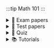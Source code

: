 :::tip Math 101
:::

<details>
<summary>📝 Exam papers</summary>

## Main exams
> - <AuthenticatedLink href="https://drive.google.com/file/d/1hEC3Ci7PItUqf3cYqG_c1FKUtEtXvWLb/view?usp=drive_link" Icon={FaFileAlt} title="2015-2016 exam"/>
> - <AuthenticatedLink href="https://drive.google.com/file/d/1CpAuKRSEIZNo1ZDdjQEq0pH3cpQT1Cay/view?usp=drive_link" Icon={FaFileAlt} title="2016-2017 exam"/>
> - <AuthenticatedLink href="https://drive.google.com/file/d/1mz7rNNIzGbxVorGUwCRgijRk0sFwENbQ/view?usp=drive_link" Icon={FaFileAlt} title="2020-2021 Exam"/>
> - <AuthenticatedLink href="https://drive.google.com/file/d/1oH7Px-CBXPTnibnMaj82y4x1tHbu87NR/view?usp=drive_link" Icon={FaFileAlt} title="2020"/>
> - <AuthenticatedLink href="https://drive.google.com/file/d/1rWOgsXbEty0kv7waNwYtg9VLcIaWKAVW/view?usp=drive_link" Icon={FaFileAlt} title="2022 Exam"/>

## Supplementary
> - <AuthenticatedLink href="https://drive.google.com/file/d/1TD-sc6aGMVmmGyMcFzagbB2zNDtW5-5O/view?usp=drive_link" Icon={FaFileAlt} title="2015-2016"/>
</details>

<details>
<summary>📝 Test papers</summary>

> - <AuthenticatedLink href="https://drive.google.com/file/d/1vL3i1mu5o5KKAzrFPB8-qyAFGYEiyRhM/view?usp=drive_link" Icon={FaPencilAlt} title="test 2 2019"/>
> - <AuthenticatedLink href="https://drive.google.com/file/d/1pVtcpKsIETqRtdvIGYMBzF6TYXxzzGUm/view?usp=drive_link" Icon={FaPencilAlt} title="test 2 2019 variation 2"/>
> - <AuthenticatedLink href="https://drive.google.com/file/d/1qngc5gQ8mjwFgv73OPTz5WHDNRZ5CZeq/view?usp=drive_link" Icon={FaPencilAlt} title="test 2 2020"/>
> - <AuthenticatedLink href="https://drive.google.com/file/d/1ut2pvFum2LlI8323qkMqrY0fDA-1C-Xx/view?usp=drive_link" Icon={FaPencilAlt} title="test 3 2019"/>
> - <AuthenticatedLink href="https://drive.google.com/file/d/1ut2pvFum2LlI8323qkMqrY0fDA-1C-Xx/view?usp=drive_link" Icon={FaPencilAlt} title="test 3 2020"/>
> - <AuthenticatedLink href="https://drive.google.com/file/d/1YUg9YayFF7y6AEM2A1xGqz99Q5sfnI6l/view?usp=drive_link" Icon={FaPencilAlt} title="test 1 2017"/>
> - <AuthenticatedLink href="https://drive.google.com/file/d/1bdqjlt4c7ZmveXMoC8pOV7g9f64lgJ8w/view?usp=drive_link" Icon={FaPencilAlt} title="test 3 2017"/>
> - <AuthenticatedLink href="https://drive.google.com/file/d/1qglMACttkb97cjegql2VoPiDI0ehb9yg/view?usp=drive_link" Icon={FaPencilAlt} title="test 1 2018"/>
> - <AuthenticatedLink href="https://drive.google.com/file/d/1I4Ku5oeS_tpYPJTsf7tJjFpYVvCZZT6V/view?usp=drive_link" Icon={FaPencilAlt} title="test 1 2019"/>
> - <AuthenticatedLink href="https://drive.google.com/file/d/1ijpIahghK01d-PJ8iqdHfJ0RgVtAu7Hf/view?usp=drive_link" Icon={FaPencilAlt} title="test 1 2020"/>
> - <AuthenticatedLink href="https://drive.google.com/file/d/1oQiYsrLEbVfD3hhhbOYVA67_jy_6i2_e/view?usp=drive_link" Icon={FaPencilAlt} title="test 3 2019"/>
</details>

<details>
<summary>📝 Quiz</summary>

> - <AuthenticatedLink href="https://drive.google.com/file/d/1X7i2rpi2HsHkyzoKrM2CWBFQEsMS9VeI/view?usp=drive_link" Icon={FaPencilAlt} title="quiz 1"/>
> - <AuthenticatedLink href="https://drive.google.com/file/d/17dFDgvnnBK0E2_bCbjtva0cTY_jte0ee/view?usp=drive_link" Icon={FaPencilAlt} title="quiz 5"/>
> - <AuthenticatedLink href="https://drive.google.com/file/d/1GZIbwDERShzdSuL7SbVYhFBGektv58MF/view?usp=drive_link" Icon={FaPencilAlt} title="quiz 4"/>
> - <AuthenticatedLink href="https://drive.google.com/file/d/1qn_64KtpDGhc543EUJTwVxQlKFXzdadd/view?usp=drive_link" Icon={FaPencilAlt} title="quiz 3"/>
</details>

<details>
<summary>📚 Tutorials</summary>

> - <AuthenticatedLink href="https://drive.google.com/file/d/15NAB_quEK0Pq1QRBj0Y-BH-7Tu3hhPC0/view?usp=drive_link" Icon={FaBook} title="tutorial 1"/>
> - <AuthenticatedLink href="https://drive.google.com/file/d/13rFU2yl7zrNmrb-R_HH5auOE19eSwEnu/view?usp=drive_link" Icon={FaBook} title="tutorial 2"/>
> - <AuthenticatedLink href="https://drive.google.com/file/d/1KgjIf5LZ2izZbEpfnGa_ioLkvbqqQsvl/view?usp=drive_link" Icon={FaBook} title="tutorial 3 2015"/>
> - <AuthenticatedLink href="https://drive.google.com/file/d/1AcmCTHM1P-gltvLR2r0EArk2M2F_6vEW/view?usp=drive_link" Icon={FaBook} title="tutorial 3 2018"/>
> - <AuthenticatedLink href="https://drive.google.com/file/d/1z80zUnT-vwf3qYCSrpQeImsGBOIBSs2W/view?usp=drive_link" Icon={FaBook} title="tutorial 4 2018"/>
> - <AuthenticatedLink href="https://drive.google.com/file/d/1c5QF_lwkwQwtDuKFlMNWB3mNAY84vQHo/view?usp=drive_link" Icon={FaBook} title="tutorial 4 variation 2"/>
> - <AuthenticatedLink href="https://drive.google.com/file/d/1ZvMb5Wf9h-VRijHoqiG2ZcgVKUshOsKP/view?usp=drive_link" Icon={FaBook} title="tutorial 4 2016"/>
> - <AuthenticatedLink href="https://drive.google.com/file/d/1x3FKxRHFQmNVYcRyQNHdQ5IyX7RCe-qO/view?usp=drive_link" Icon={FaBook} title="tutorial 5"/>
> - <AuthenticatedLink href="https://drive.google.com/file/d/17NPmj46QMQh9swGjUyabYmvErX2qmClt/view?usp=drive_link" Icon={FaBook} title="tutorial 6"/>
> - <AuthenticatedLink href="https://drive.google.com/file/d/12EwmiwsN-XjI2U0jfNNspwV2cWjmAYtk/view?usp=drive_link" Icon={FaBook} title="tutorial 7"/>
> - <AuthenticatedLink href="https://drive.google.com/file/d/1iY_tH8bOI27hS201qTsLXBoR0XPXEww0/view?usp=drive_link" Icon={FaBook} title="tutorial 8"/>
> - <AuthenticatedLink href="https://drive.google.com/file/d/1nVw8nn_TerJMrihpYKbqwDkhGiBKw0cD/view?usp=drive_link" Icon={FaBook} title="tutorial 9"/>
> - <AuthenticatedLink href="https://drive.google.com/file/d/12X0xBNvDkb9xEoquHhGv58BbTn2qZnVv/view?usp=drive_link" Icon={FaBook} title="tutorial 11"/>

### Tutorial + Answer Key
> - <AuthenticatedLink href="https://drive.google.com/file/d/1bbzb9oaJV7UAQM2ftqiPmbZKTiFZ7ptO/view?usp=drive_link" Icon={FaCheck} title="tutorial 1 with solution"/>
</details>